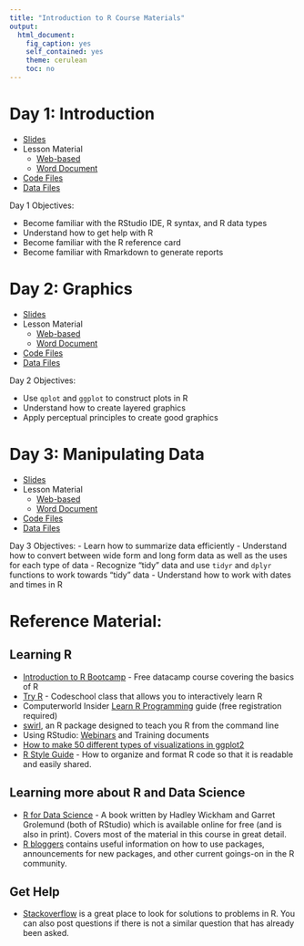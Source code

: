 ```yaml
---
title: "Introduction to R Course Materials"
output:
  html_document:
    fig_caption: yes
    self_contained: yes
    theme: cerulean
    toc: no
---
```


# Day 1: Introduction

- [Slides](01.Introduction/01.slides.html)
- Lesson Material
    - [Web-based](01.Introduction/01.guide.html)
    - [Word Document](01.Introduction/01.guide.docx)
- [Code Files](01.Introduction/code/index.html)
- [Data Files](01.Introduction/data/index.html)

Day 1 Objectives:

- Become familiar with the RStudio IDE, R syntax, and R data types
- Understand how to get help with R
- Become familiar with the R reference card
- Become familiar with Rmarkdown to generate reports



# Day 2: Graphics

- [Slides](02.Graphics/02.slides.html)
- Lesson Material
    - [Web-based](02.Graphics/02.guide.html)
    - [Word Document](02.Graphics/02.guide.docx)
- [Code Files](02.Graphics/code/index.html)
- [Data Files](02.Graphics/data/index.html)

Day 2 Objectives:

- Use `qplot` and `ggplot` to construct plots in R
- Understand how to create layered graphics
- Apply perceptual principles to create good graphics

# Day 3: Manipulating Data

- [Slides](03.DataManipulation/03.slides.html)
- Lesson Material
    - [Web-based](03.DataManipulation/03.guide.html)
    - [Word Document](03.DataManipulation/03.guide.docx)
- [Code Files](03.DataManipulation/code/index.html)
- [Data Files](03.DataManipulation/data/index.html)

Day 3 Objectives:
- Learn how to summarize data efficiently
- Understand how to convert between wide form and long form data as well as the uses for each type of data
- Recognize "tidy" data and use `tidyr` and `dplyr` functions to work towards "tidy" data
- Understand how to work with dates and times in R

# Reference Material:
## Learning R
- [Introduction to R Bootcamp](https://www.datacamp.com/courses/free-introduction-to-r) - Free datacamp course covering the basics of R
- [Try R](http://tryr.codeschool.com/) - Codeschool class that allows you to interactively learn R
- Computerworld Insider [Learn R Programming](http://www.computerworld.com/article/2884322/app-development/learn-r-programming-basics-with-our-pdf.html#tk.ctw-infsb) guide (free registration required)
- [swirl](http://swirlstats.com/), an R package designed to teach you R from the command line
- Using RStudio: [Webinars](https://www.rstudio.com/resources/webinars/) and Training documents
- [How to make 50 different types of visualizations in ggplot2](http://r-statistics.co/Top50-Ggplot2-Visualizations-MasterList-R-Code.html)
- [R Style Guide](http://adv-r.had.co.nz/Style.html) - How to organize and format R code so that it is readable and easily shared.

## Learning more about R and Data Science
- [R for Data Science](http://r4ds.had.co.nz/) - A book written by Hadley Wickham and Garret Grolemund (both of RStudio) which is available online for free (and is also in print). Covers most of the material in this course in great detail. 
- [R bloggers](http://www.r-bloggers.com/) contains useful information on how to use packages, announcements for new packages, and other current goings-on in the R community. 

## Get Help
- [Stackoverflow](https://stackoverflow.com/questions/tagged/r) is a great place to look for solutions to problems in R. You can also post questions if there is not a similar question that has already been asked.
